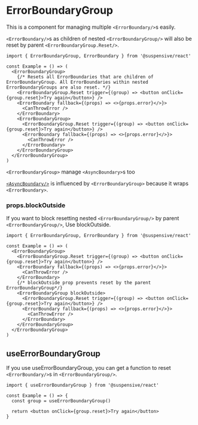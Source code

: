 
# ErrorBoundaryGroup

This is a component for managing multiple `<ErrorBoundary/>`s easily.

`<ErrorBoundary/>`s as children of nested `<ErrorBoundaryGroup/>` will also be reset by parent `<ErrorBoundaryGroup.Reset/>`.

```tsx /ErrorBoundaryGroup/
import { ErrorBoundaryGroup, ErrorBoundary } from '@suspensive/react'

const Example = () => (
  <ErrorBoundaryGroup>
    {/* Resets all ErrorBoundaries that are children of ErrorBoundaryGroup. All ErrorBoundaries within nested ErrorBoundaryGroups are also reset. */}
    <ErrorBoundaryGroup.Reset trigger={(group) => <button onClick={group.reset}>Try again</button>} />
    <ErrorBoundary fallback={(props) => <>{props.error}</>}>
      <CanThrowError />
    </ErrorBoundary>
    <ErrorBoundaryGroup>
      <ErrorBoundaryGroup.Reset trigger={(group) => <button onClick={group.reset}>Try again</button>} />
      <ErrorBoundary fallback={(props) => <>{props.error}</>}>
        <CanThrowError />
      </ErrorBoundary>
    </ErrorBoundaryGroup>
  </ErrorBoundaryGroup>
)
```

<Callout type="info">

`<ErrorBoundaryGroup>` manage `<AsyncBoundary>`s too

[`<AsyncBoundary/>`](./AsyncBoundary) is influenced by `<ErrorBoundaryGroup>` because it wraps `<ErrorBoundary>`.

</Callout >

### props.blockOutside

If you want to block resetting nested `<ErrorBoundaryGroup/>` by parent `<ErrorBoundaryGroup/>`, Use blockOutside.

```tsx /blockOutside/
import { ErrorBoundaryGroup, ErrorBoundary } from '@suspensive/react'

const Example = () => (
  <ErrorBoundaryGroup>
    <ErrorBoundaryGroup.Reset trigger={(group) => <button onClick={group.reset}>Try again</button>} />
    <ErrorBoundary fallback={(props) => <>{props.error}</>}>
      <CanThrowError />
    </ErrorBoundary>
    {/* blockOutside prop prevents reset by the parent ErrorBoundaryGroup*/}
    <ErrorBoundaryGroup blockOutside>
      <ErrorBoundaryGroup.Reset trigger={(group) => <button onClick={group.reset}>Try again</button>} />
      <ErrorBoundary fallback={(props) => <>{props.error}</>}>
        <CanThrowError />
      </ErrorBoundary>
    </ErrorBoundaryGroup>
  </ErrorBoundaryGroup>
)
```

## useErrorBoundaryGroup

If you use useErrorBoundaryGroup, you can get a function to reset `<ErrorBoundary/>`s in `<ErrorBoundaryGroup/>`.

```tsx /useErrorBoundaryGroup/
import { useErrorBoundaryGroup } from '@suspensive/react'

const Example = () => {
  const group = useErrorBoundaryGroup()

  return <button onClick={group.reset}>Try again</button>
}
```
